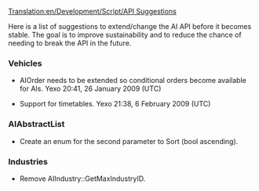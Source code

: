[[Translation:en/Development/Script/API Suggestions]]
{{en/Development/Script/Navigation}}

Here is a list of suggestions to extend/change the AI API before it becomes stable. The goal is to improve sustainability and to reduce the chance of needing to break the API in the future.

=== Vehicles ===

* AIOrder needs to be extended so conditional orders become available for AIs. Yexo 20:41, 26 January 2009 (UTC)

* Support for timetables. Yexo 21:38, 6 February 2009 (UTC)

=== AIAbstractList ===

* Create an enum for the second parameter to Sort (bool ascending).

=== Industries ===

* Remove AIIndustry::GetMaxIndustryID.